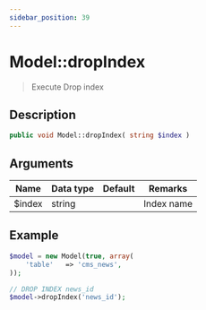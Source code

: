 ```yaml
---
sidebar_position: 39
---
```


# Model::dropIndex

> Execute Drop index


## Description

```php
public void Model::dropIndex( string $index )
```

## Arguments

| Name   | Data type | Default | Remarks    |
| ------ | --------- | ------- | ---------- |
| $index | string    |         | Index name |


## Example

```php title="Controller"
$model = new Model(true, array(
    'table'   => 'cms_news',
));

// DROP INDEX news_id
$model->dropIndex('news_id');
```